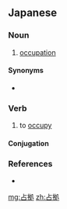 ==Japanese==
{{ja-kanjitab|せん|きょ|yomi=o}}

===Noun===
{{ja-noun|せんきょ|kyu=占據}}

# [[occupation]] {{gloss|act, process or state of possessing a place}}

====Synonyms====
* {{ja-r|占領|せんりょう}}

===Verb===
{{ja-verb-suru|せんきょ|kyu=占據}}

# to [[occupy]]
#: {{ja-usex|デモ隊はウォール街を'''占拠'''した。|デモたい は ウォールがい を '''せんきょ''' した。|The protesters occupied Wall Street.}}

====Conjugation====
{{ja-suru|せんきょ}}

===References===
* {{R:Shogakukan}}

[[mg:占拠]]
[[zh:占拠]]